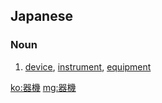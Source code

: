 ==Japanese==
{{ja-kanjitab|き|き|yomi=on}}

===Noun===
{{ja-noun|きき}}

# [[device]], [[instrument]], [[equipment]]

[[ko:器機]]
[[mg:器機]]